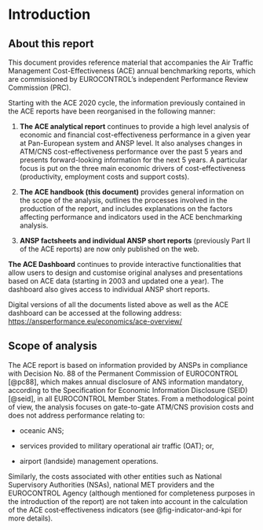 # Introduction


## About this report

This document provides reference material that accompanies the Air Traffic Management Cost-Effectiveness (ACE) annual benchmarking reports, which are commissioned by EUROCONTROL's independent Performance Review Commission (PRC).

Starting with the ACE 2020 cycle, the information previously contained in the ACE reports have been reorganised in the following manner:

1.  **The ACE analytical report** continues to provide a high level analysis of economic and financial cost-effectiveness performance in a given year at Pan-European system and ANSP level. It also analyses changes in ATM/CNS cost-effectiveness performance over the past 5 years and presents forward-looking information for the next 5 years. A particular focus is put on the three main economic drivers of cost-effectiveness (productivity, employment costs and support costs).

2.  **The ACE handbook (this document)** provides general information on the scope of the analysis, outlines the processes involved in the production of the report, and includes explanations on the factors affecting performance and indicators used in the ACE benchmarking analysis.

3.  **ANSP factsheets and individual ANSP short reports** (previously Part II of the ACE reports) are now only published on the web.

**The ACE Dashboard** continues to provide interactive functionalities that allow users to design and customise original analyses and presentations based on ACE data (starting in 2003 and updated one a year). The dashboard also gives access to individual ANSP short reports.

Digital versions of all the documents listed above as well as the ACE dashboard can be accessed at the following address: 
[https://ansperformance.eu/economics/ace-overview/](https://ansperformance.eu/economics/ace-overview/){target="_blank"}

## Scope of analysis

The ACE report is based on information provided by ANSPs in compliance with Decision No. 88 of the Permanent Commission of EUROCONTROL [@pc88], which makes annual disclosure of ANS information mandatory, according to the Specification for Economic Information Disclosure (SEID) [@seid], in all EUROCONTROL Member States. From a methodological point of view, the analysis focuses on gate-to-gate ATM/CNS provision costs and does not address performance relating to:


-   oceanic ANS;

-   services provided to military operational air traffic (OAT); or,

-   airport (landside) management operations.

Similarly, the costs associated with other entities such as National Supervisory Authorities (NSAs), national MET providers and the EUROCONTROL Agency (although mentioned for completeness purposes in the introduction of the report) are not taken into account in the calculation of the ACE cost‐effectiveness indicators (see @fig-indicator-and-kpi for more details).

